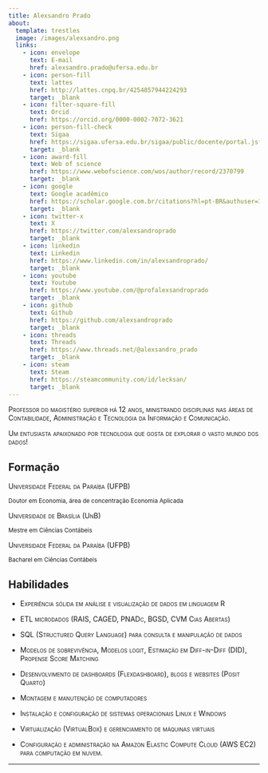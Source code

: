 ```yaml
---
title: Alexsandro Prado
about:
  template: trestles
  image: /images/alexsandro.png
  links:
    - icon: envelope
      text: E-mail
      href: alexsandro.prado@ufersa.edu.br
    - icon: person-fill
      text: lattes
      href: http://lattes.cnpq.br/4254857944224293
      target: _blank
    - icon: filter-square-fill          
      text: Orcid
      href: https://orcid.org/0000-0002-7072-3621
    - icon: person-fill-check
      text: Sigaa
      href: https://sigaa.ufersa.edu.br/sigaa/public/docente/portal.jsf?siape=1987186
      target: _blank    
    - icon: award-fill
      text: Web of science
      href: https://www.webofscience.com/wos/author/record/2370799
      target: _blank  
    - icon: google
      text: Google acadêmico
      href: https://scholar.google.com.br/citations?hl=pt-BR&authuser=1&user=vMRqbikAAAAJ
      target: _blank  
    - icon: twitter-x
      text: X
      href: https://twitter.com/alexsandroprado
      target: _blank
    - icon: linkedin
      text: Linkedin
      href: https://www.linkedin.com/in/alexsandroprado/
      target: _blank
    - icon: youtube
      text: Youtube
      href: https://www.youtube.com/@profalexsandroprado
      target: _blank
    - icon: github
      text: Github
      href: https://github.com/alexsandroprado
      target: _blank
    - icon: threads
      text: Threads
      href: https://www.threads.net/@alexsandro_prado
      target: _blank
    - icon: steam
      text: Steam
      href: https://steamcommunity.com/id/lecksan/
      target: _blank   
---
```


::: {#hero-heading}
[Professor do magistério superior há 12 anos, ministrando disciplinas nas áreas de Contabilidade, Administração e Tecnologia da Informação e Comunicação.]{.smallcaps}

[Um entusiasta apaixonado por tecnologia que gosta de explorar o vasto mundo dos dados!]{.smallcaps}



## Formação

[Universidade Federal da Paraíba (UFPB)]{.smallcaps}

^Doutor em Economia, área de concentração Economia Aplicada^

[Universidade de Brasília (UnB)]{.smallcaps}

^Mestre em Ciências Contábeis^

[Universidade Federal da Paraíba (UFPB)]{.smallcaps}

^Bacharel em Ciências Contábeis^

## Habilidades

-   [Experiência sólida em análise e visualização de dados em linguagem R]{.smallcaps}

-   [ETL microdados (RAIS, CAGED, PNADc, BGSD, CVM Cias Abertas)]{.smallcaps}

-   [SQL (Structured Query Language) para consulta e manipulação de dados]{.smallcaps}

-   [Modelos de sobrevivência, Modelos logit, Estimação em Diff-in-Diff (DID), Propense Score Matching]{.smallcaps}

-   [Desenvolvimento de dashboards (Flexdashboard), blogs e websites (Posit Quarto)]{.smallcaps}

-   [Montagem e manutenção de computadores]{.smallcaps}

-   [Instalação e configuração de sistemas operacionais Linux e Windows]{.smallcaps}

-   [Virtualização (VirtualBox) e gerenciamento de máquinas virtuais]{.smallcaps}

-   [Configuração e administração na Amazon Elastic Compute Cloud (AWS EC2) para computação em nuvem.]{.smallcaps}
:::

------------------------------------------------------------------------
